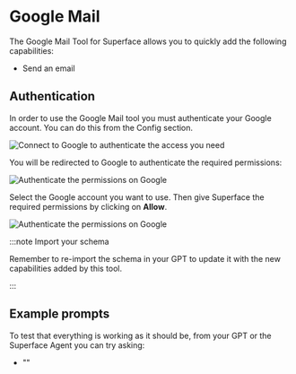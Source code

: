 # Google Mail

The Google Mail Tool for Superface allows you to quickly add the following capabilities:

- Send an email

## Authentication

In order to use the Google Mail tool you must authenticate your Google account. You can do this from the Config section.

![Connect to Google to authenticate the access you need](/img/tools/tools-google-calendar.png)

You will be redirected to Google to authenticate the required permissions:

![Authenticate the permissions on Google](/img/tools/tools-google-calendar-auth.png)

Select the Google account you want to use. Then give Superface the required permissions by clicking on **Allow**.

![Authenticate the permissions on Google](/img/tools/tools-google-calendar-auth2.png)

:::note Import your schema

Remember to re-import the schema in your GPT to update it with the new capabilities added by this tool.

:::

## Example prompts

To test that everything is working as it should be, from your GPT or the Superface Agent you can try asking:

- ""

